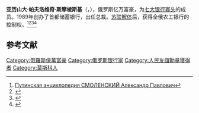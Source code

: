 '''亚历山大·帕夫洛维奇·斯摩棱斯基'''（{{lang-ru|Александр Павлович Смоленский}}，{{bd|1954年|7月6日||catIdx=A}}），俄罗斯亿万富豪，为[[七大银行寡头|七大银行寡头]]的成员。1989年创办了首都储蓄银行，出任总裁。[[苏联解体|苏联解体]]后，获得全俄农工银行的控制权。<ref>[https://putin.academic.ru/322 Путинская энциклопедия СМОЛЕНСКИЙ Александр Павлович]</ref><ref>{{Cite web |url=https://lenta.ru/lib/14162174/ |title=Александр Смоленский - Lenta.ru |accessdate=2020-09-05 |archive-date=2020-09-19 |archive-url=https://web.archive.org/web/20200919101727/https://lenta.ru/lib/14162174/ |dead-url=no }}</ref><ref>{{Cite web |url=https://compromata.net/person/smolenskiy-aleksandr-pavlovich |title=Компромат про Смоленский Александр Павлович |accessdate=2020-09-05 |archive-date=2020-09-23 |archive-url=https://web.archive.org/web/20200923184758/https://compromata.net/person/smolenskiy-aleksandr-pavlovich |dead-url=no }}</ref><ref>{{Cite web |url=http://www.compromat.ru/page_10008.htm |title=Три справки об экс-олигархе Смоленском. - Компромат.ру |accessdate=2020-09-05 |archive-date=2020-10-26 |archive-url=https://web.archive.org/web/20201026041540/http://www.compromat.ru/page_10008.htm |dead-url=no }}</ref>

== 参考文献 ==
{{Reflist}}
{{俄罗斯私有化}}
{{Authority control}}
[[Category:俄羅斯億萬富豪|Category:俄羅斯億萬富豪]]
[[Category:俄罗斯银行家|Category:俄罗斯银行家]]
[[Category:人民友誼勳章獲得者|Category:人民友誼勳章獲得者]]
[[Category:莫斯科人|Category:莫斯科人]]